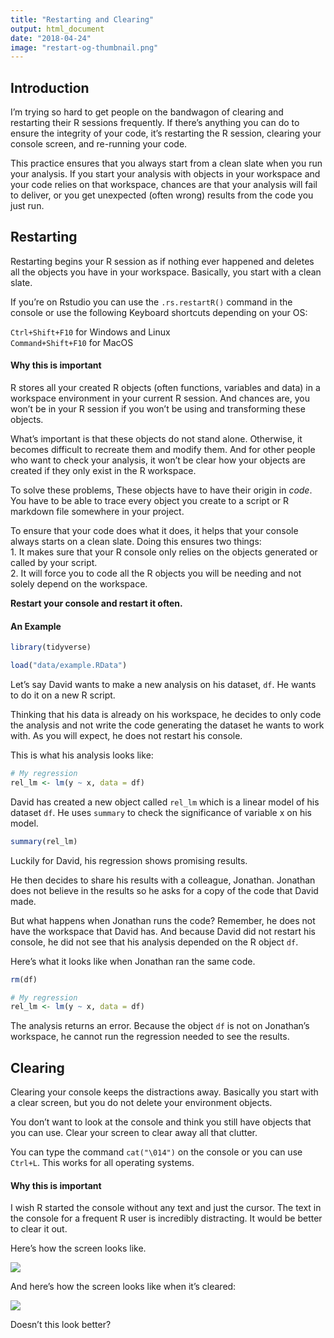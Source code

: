 ```yaml
---
title: "Restarting and Clearing"
output: html_document
date: "2018-04-24"
image: "restart-og-thumbnail.png"
---
```


## Introduction

I'm trying so hard to get people on the bandwagon of clearing and restarting their R sessions frequently. If there's anything you can do to ensure the integrity of your code, it's restarting the R session, clearing your console screen, and re-running your code.  

This practice ensures that you always start from a clean slate when you run your analysis. If you start your analysis with objects in your workspace and your code relies on that workspace, chances are that your analysis will fail to deliver, or you get unexpected (often wrong) results from the code you just run.  

## Restarting

Restarting begins your R session as if nothing ever happened and deletes all the objects you have in your workspace. Basically, you start with a clean slate.    

If you're on Rstudio you can use the `.rs.restartR()` command in the console or use the following Keyboard shortcuts depending on your OS:  

`Ctrl+Shift+F10` for Windows and Linux  
`Command+Shift+F10` for MacOS

#### Why this is important

R stores all your created R objects (often functions, variables and data) in a workspace environment in your current R session. And chances are, you won't be in your R session if you won't be using and transforming these objects.  

What's important is that these objects do not stand alone. Otherwise, it becomes difficult to recreate them and modify them. And for other people who want to check your analysis, it won't be clear how your objects are created if they only exist in the R workspace. 

To solve these problems, These objects have to have their origin in *code*. You have to be able to trace every object you create to a script or R markdown file somewhere in your project.  

To ensure that your code does what it does, it helps that your console always starts on a clean slate. Doing this ensures two things:  
1. It makes sure that your R console only relies on the objects generated or called by your script.  
2. It will force you to code all the R objects you will be needing and not solely depend on the workspace.

**Restart your console and restart it often.** 

#### An Example

```r
library(tidyverse)

load("data/example.RData")
```

Let's say David wants to make a new analysis on his dataset, `df`. He wants to do it on a new R script.  

Thinking that his data is already on his workspace, he decides to only code the analysis and not write the code generating the dataset he wants to work with. As you will expect, he does not restart his console.  

This is what his analysis looks like:  
```r
# My regression
rel_lm <- lm(y ~ x, data = df)
```

David has created a new object called `rel_lm` which is a linear model of his dataset `df`. He uses `summary` to check the significance of variable x on his model.  

```r
summary(rel_lm)
```

Luckily for David, his regression shows promising results.  

He then decides to share his results with a colleague, Jonathan. Jonathan does not believe in the results so he asks for a copy of the code that David made.  

But what happens when Jonathan runs the code? Remember, he does not have the workspace that David has. And because David did not restart his console, he did not see that his analysis depended on the R object `df`. 

Here's what it looks like when Jonathan ran the same code. 

```r
rm(df)
```

```r
# My regression
rel_lm <- lm(y ~ x, data = df)
```
The analysis returns an error. Because the object `df` is not on Jonathan's workspace, he cannot run the regression needed to see the results. 

## Clearing

Clearing your console keeps the distractions away. Basically you start with a clear screen, but you do not delete your environment objects. 

You don't want to look at the console and think you still have objects that you can use. Clear your screen to clear away all that clutter. 

You can type the command `cat("\014")` on the console or you can use `Ctrl+L`. This works for all operating systems.  

#### Why this is important

I wish R started the console without any text and just the cursor. The text in the console for a frequent R user is incredibly distracting. It would be better to clear it out.  

Here's how the screen looks like.  

![](/post/restart_and_clear_files/console.PNG) 

And here's how the screen looks like when it's cleared:  

![](/post/restart_and_clear_files/console2.PNG)  

Doesn't this look better?  
